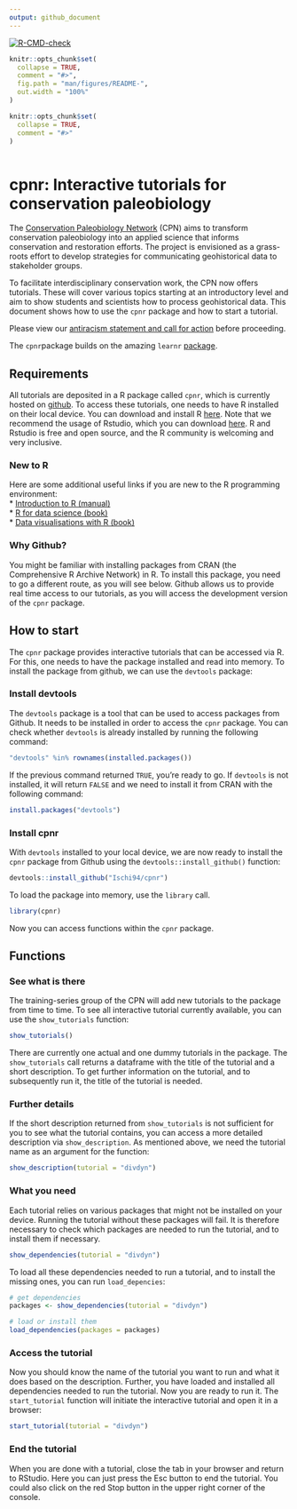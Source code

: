 ```yaml
---
output: github_document
---
```


<!-- README.md is generated from README.Rmd. Please edit that file -->

  <!-- badges: start -->
[![R-CMD-check](https://github.com/Ischi94/cpnr/workflows/R-CMD-check/badge.svg)](https://github.com/Ischi94/cpnr/actions)
  <!-- badges: end -->
  
```r
knitr::opts_chunk$set(
  collapse = TRUE,
  comment = "#>",
  fig.path = "man/figures/README-",
  out.width = "100%"
)
```
```r
knitr::opts_chunk$set(
  collapse = TRUE,
  comment = "#>"
)
```

```r

```

# cpnr: Interactive tutorials for conservation paleobiology  
  
The [Conservation Paleobiology Network](https://conservationpaleorcn.org/) (CPN) aims to transform conservation paleobiology into an applied science that informs conservation and restoration efforts. The project is envisioned as a grass-roots effort to develop strategies for communicating geohistorical data to stakeholder groups.  
  
To facilitate interdisciplinary conservation work, the CPN now offers tutorials. These will cover various topics starting at an introductory level and aim to show students and scientists how to process geohistorical data. This document shows how to use the `cpnr` package and how to start a tutorial.  
  
Please view our [antiracism statement and call for action](https://conservationpaleorcn.org/anti-racism-statement-and-call-for-action/) before proceeding.  
  
The `cpnr`package builds on the amazing `learnr` [package](https://rstudio.github.io/learnr/).  
  
  
## Requirements  
  
All tutorials are deposited in a R package called `cpnr`, which is currently hosted on [github](https://github.com/Ischi94/cpnr). To access these tutorials, one needs to have R installed on their local device. You can download and install R [here](https://cran.r-project.org/). Note that we recommend the usage of Rstudio, which you can download [here](https://rstudio.com/products/rstudio/download/). R and Rstudio is free and open source, and the R community is welcoming and very inclusive.  
  
  
### New to R  
  
Here are some additional useful links if you are new to the R programming environment:  
* [Introduction to R (manual)](https://cran.r-project.org/doc/manuals/r-release/R-intro.pdf)  
* [R for data science (book)](https://r4ds.had.co.nz/index.html)  
* [Data visualisations with R (book)](https://ggplot2-book.org/)  
  
  
### Why Github?  
  
You might be familiar with installing packages from CRAN (the Comprehensive R Archive Network) in R. To install this package, you need to go a different route, as you will see below. Github allows us to provide real time access to our tutorials, as you will access the development version of the `cpnr` package.   
  
  
## How to start  
  
The `cpnr` package provides interactive tutorials that can be accessed via R. For this, one needs to have the package installed and read into memory. To install the package from github, we can use the `devtools` package: 
  
  
### Install devtools  
  
The `devtools` package is a tool that can be used to access packages from Github. It needs to be installed in order to access the `cpnr` package. You can check whether `devtools` is already installed by running the following command:  
  
```r
"devtools" %in% rownames(installed.packages())
```  
  
If the previous command returned `TRUE`, you're ready to go. If `devtools` is not installed, it will return `FALSE` and we need to install it from CRAN with the following command:  
  
```r
install.packages("devtools")
```   
  
### Install cpnr  
  
With `devtools` installed to your local device, we are now ready to install the `cpnr` package from Github using the `devtools::install_github()` function:  
  
```r
devtools::install_github("Ischi94/cpnr")
```   
  
To load the package into memory, use the `library` call.  
  
```r
library(cpnr)
```   
  
Now you can access functions within the `cpnr` package.  

## Functions 

### See what is there  
  
The training-series group of the CPN will add new tutorials to the package from time to time. To see all interactive tutorial currently available, you can use the `show_tutorials` function:  

```r
show_tutorials()
```  
  
There are currently one actual and one dummy tutorials in the package. The `show_tutorials` call returns a dataframe with the title of the tutorial and a short description. To get further information on the tutorial, and to subsequently run it, the title of the tutorial is needed.  
  
### Further details  
  
If the short description returned from `show_tutorials` is not sufficient for you to see what the tutorial contains, you can access a more detailed description via `show_description`. As mentioned above, we need the tutorial name as an argument for the function:  
  
```r
show_description(tutorial = "divdyn")
```  
  
### What you need  
  
Each tutorial relies on various packages that might not be installed on your device. Running the tutorial without these packages will fail. It is therefore necessary to check which packages are needed to run the tutorial, and to install them if necessary.  
  
```r
show_dependencies(tutorial = "divdyn")
```  
  
To load all these dependencies needed to run a tutorial, and to install the missing ones, you can run `load_depencies`:  
  
```r
# get dependencies
packages <- show_dependencies(tutorial = "divdyn")

# load or install them
load_dependencies(packages = packages)
```  
  
### Access the tutorial  
  
Now you should know the name of the tutorial you want to run and what it does based on the description. Further, you have loaded and installed all dependencies needed to run the tutorial. Now you are ready to run it. The `start_tutorial` function will initiate the interactive tutorial and open it in a browser:  
  
```r
start_tutorial(tutorial = "divdyn")
```  
  
### End the tutorial  
  
When you are done with a tutorial, close the tab in your browser and return to RStudio. Here you can just press the Esc button to end the tutorial. You could also click on the red Stop button in the upper right corner of the console.  
  
  

